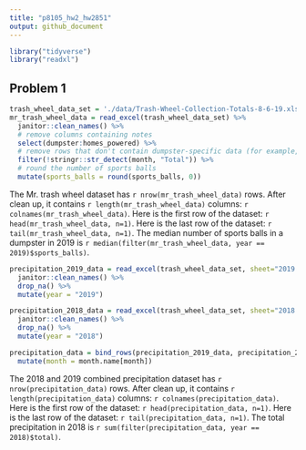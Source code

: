 ```yaml
---
title: "p8105_hw2_hw2851"
output: github_document
---
```


```r
library("tidyverse")
library("readxl")
```

## Problem 1

```r
trash_wheel_data_set = './data/Trash-Wheel-Collection-Totals-8-6-19.xlsx'
mr_trash_wheel_data = read_excel(trash_wheel_data_set) %>%
  janitor::clean_names() %>%
  # remove columns containing notes
  select(dumpster:homes_powered) %>%
  # remove rows that don't contain dumpster-specific data (for example, "May Total")
  filter(!stringr::str_detect(month, "Total")) %>%
  # round the number of sports balls
  mutate(sports_balls = round(sports_balls, 0))
```
The Mr. trash wheel dataset has `r nrow(mr_trash_wheel_data)` rows. After clean up, it contains `r length(mr_trash_wheel_data)` columns: `r colnames(mr_trash_wheel_data)`. Here is the first row of the dataset: `r head(mr_trash_wheel_data, n=1)`. Here is the last row of the dataset: `r tail(mr_trash_wheel_data, n=1)`.
The median number of sports balls in a dumpster in 2019 is `r median(filter(mr_trash_wheel_data, year == 2019)$sports_balls)`.

```r
precipitation_2019_data = read_excel(trash_wheel_data_set, sheet="2019 Precipitation", skip=1) %>%
  janitor::clean_names() %>%
  drop_na() %>%
  mutate(year = "2019")

precipitation_2018_data = read_excel(trash_wheel_data_set, sheet="2018 Precipitation", skip=1) %>%
  janitor::clean_names() %>%
  drop_na() %>%
  mutate(year = "2018")

precipitation_data = bind_rows(precipitation_2019_data, precipitation_2018_data) %>%
  mutate(month = month.name[month])
```

The 2018 and 2019 combined precipitation dataset has `r nrow(precipitation_data)` rows. After clean up, it contains `r length(precipitation_data)` columns: `r colnames(precipitation_data)`. Here is the first row of the dataset: `r head(precipitation_data, n=1)`. Here is the last row of the dataset: `r tail(precipitation_data, n=1)`. The total precipitation in 2018 is `r sum(filter(precipitation_data, year == 2018)$total)`.